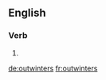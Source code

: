 ==English==

===Verb===
{{head|en|verb form}}

# {{en-third-person singular of|outwinter}}

[[de:outwinters]]
[[fr:outwinters]]